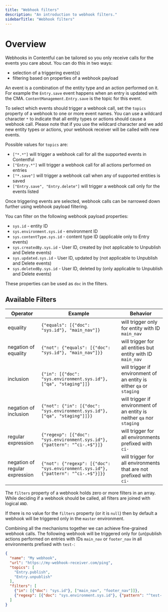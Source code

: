 ```yaml
---
title: "Webhook filters"
description: "An introduction to webhook filters."
sidebarTitle: "Webhook filters"
---
```

# Overview
Webhooks in Contentful can be tailored so you only receive calls for the events you care about. You can do this in two ways:

- selection of a triggering event(s)
- filtering based on properties of a webhook payload

An event is a combination of the entity type and an action performed on it. For example the `Entry.save` event happens when an
entry is updated with the CMA. `ContentManagement.Entry.save` is the topic for this event.

To select which events should trigger a webhook call, set the `topics` property of a webhook to one or more event names. You can use
a wildcard character `*` to indicate that all entity types or actions should cause a webhook call. Please note that if you use the
wildcard character and we add new entity types or actions, your webhook receiver will be called with new events.

Possible values for `topics` are:

- `["*.*"]` will trigger a webhook call for all the supported events in Contentful
- `["Entry.*"]` will trigger a webhook call for all actions performed on entries
- `["*.save"]` will trigger a webhook call when any of supported entities is saved
- `["Entry.save", "Entry.delete"]` will trigger a webhook call only for the events listed

Once triggering events are selected, webhook calls can be narrowed down further using webhook payload filtering.

You can filter on the following webhook payload properties:
- `sys.id` - entity ID
- `sys.environment.sys.id` - environment ID
- `sys.contentType.sys.id` - content type ID (applicable only to Entry events)
- `sys.createdBy.sys.id` - User ID, created by (not applicable to Unpublish and Delete events)
- `sys.updated.sys.id` - User ID, updated by (not applicable to Unpublish and Delete events)
- `sys.deletedBy.sys.id` - User ID, deleted by (only applicable to Unpublish and Delete events)

These properties can be used as `doc` in the filters. 

## Available Filters
Operator | Example | Behavior
---------|---------|---------
equality | `{"equals": [{"doc": "sys.id"}, "main_nav"]}` | will trigger only for entity with ID `main_nav`
negation of equality | `{"not": {"equals": [{"doc": "sys.id"}, "main_nav"]}}` | will trigger for all entities but entity with ID `main_nav`
inclusion | `{"in": [{"doc": "sys.environment.sys.id"}, ["qa", "staging"]]}` | will trigger if environment of an entity is either `qa` or `staging`
negation of inclusion | `{"not": {"in": [{"doc": "sys.environment.sys.id"}, ["qa", "staging"]]}}` | will trigger if environment of an entity is neither `qa` nor `staging`
regular expression | `{"regexp": [{"doc": "sys.environment.sys.id"}, {"pattern": "^ci-.+$"}]}` | will trigger for all environments prefixed with `ci-`
negation of regular expression | `{"not": {"regexp": [{"doc": "sys.environment.sys.id"}, {"pattern": "^ci-.+$"}]}}` | will trigger for all environments that are not prefixed with `ci-`

The `filters` property of a webhook holds zero or more filters in an array. While deciding if a webhook should be called, all
filters are joined with logical `AND`.

If there is no value for the `filters` property (or it is `null`) then by default a webhook will be triggered only in the `master`
environment.

Combining all the mechanisms together we can achieve fine-grained webhook calls. The following webhook will be triggered only for
(un)publish actions performed on entries with IDs `main_nav` or `footer_nav` in all environments prefixed with `test-`:

```json
{
  "name": "My webhook",
  "url": "https://my-webhook-receiver.com/ping",
  "topics": [
    "Entry.publish",
    "Entry.unpublish"
  ],
  "filters": [
    {"in": [{"doc": "sys.id"}, ["main_nav", "footer_nav"]]},
    {"regexp": [{"doc": "sys.environment.sys.id"}, {"pattern": "^test-.+$"}]}
  ]
}
```